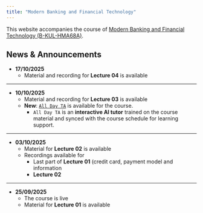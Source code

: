 ```yaml
---
title: "Modern Banking and Financial Technology"
---
```


This website accompanies the course of [Modern Banking and Financial Technology (B-KUL-HMA68A)](https://onderwijsaanbod.kuleuven.be/2025/syllabi/e/HMA68AE.htm).

## News & Announcements
- **17/10/2025**
	- Material and recording for **Lecture 04** is available

---

- **10/10/2025**
	- Material and recording for **Lecture 03** is available
    - **New**: [`All Day TA`](https://app.alldayta.com/katholieke-universiteit-leuven/mbft) is available for the course.
        - `All Day TA` is an **interactive AI tutor** trained on the course material and synced with the course schedule for learning support.

---

- **03/10/2025**
	- Material for **Lecture 02** is available
    - Recordings available for 
        - Last part of **Lecture 01** (credit card, payment model and information
        - **Lecture 02**

---

- **25/09/2025**
	- The course is live
	- Material for **Lecture 01** is available
